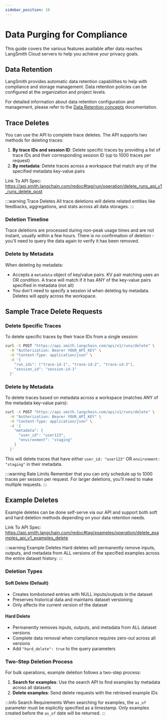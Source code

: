 ```yaml
---
sidebar_position: 10
---
```


# Data Purging for Compliance

This guide covers the various features available after data reaches LangSmith Cloud servers to help you achieve your privacy goals.

## Data Retention

LangSmith provides automatic data retention capabilities to help with compliance and storage management. Data retention policies can be configured at the organization and project levels.

For detailed information about data retention configuration and management, please refer to the [Data Retention concepts](/administration/concepts#data-retention) documentation.

## Trace Deletes

You can use the API to complete trace deletes. The API supports two methods for deleting traces:

1. **By trace IDs and session ID**: Delete specific traces by providing a list of trace IDs and their corresponding session ID (up to 1000 traces per request)
2. **By metadata**: Delete traces across a workspace that match any of the specified metadata key-value pairs

Link To API Spec: https://api.smith.langchain.com/redoc#tag/run/operation/delete_runs_api_v1_runs_delete_post

:::warning Trace Deletes
All trace deletions will delete related entities like feedbacks, aggregations, and stats across all data storages.
:::

### Deletion Timeline

Trace deletions are processed during non-peak usage times and are not instant, usually within a few hours. There is no confirmation of deletion - you'll need to query the data again to verify it has been removed.

### Delete by Metadata

When deleting by metadata:

- Accepts a `metadata` object of key/value pairs. KV pair matching uses an OR condition. A trace will match if it has ANY of the key-value pairs specified in metadata (not all)
- You don't need to specify a session id when deleting by metadata. Deletes will apply across the workspace.

## Sample Trace Delete Requests

### Delete Specific Traces

To delete specific traces by their trace IDs from a single session:

```bash
curl -X POST "https://api.smith.langchain.com/api/v1/runs/delete" \
  -H "Authorization: Bearer YOUR_API_KEY" \
  -H "Content-Type: application/json" \
  -d '{
    "run_ids": ["trace-id-1", "trace-id-2", "trace-id-3"],
    "session_id": "session-id-1"
  }'
```

### Delete by Metadata

To delete traces based on metadata across a workspace (matches ANY of the metadata key-value pairs):

```bash
curl -X POST "https://api.smith.langchain.com/api/v1/runs/delete" \
  -H "Authorization: Bearer YOUR_API_KEY" \
  -H "Content-Type: application/json" \
  -d '{
    "metadata": {
      "user_id": "user123",
      "environment": "staging"
    }
  }'
```

This will delete traces that have either `user_id: "user123"` OR `environment: "staging"` in their metadata.

:::warning Rate Limits
Remember that you can only schedule up to 1000 traces per session per request. For larger deletions, you'll need to make multiple requests.
:::

## Example Deletes

Example deletes can be done self-serve via our API and support both soft and hard deletion methods depending on your data retention needs.

Link To API Spec: https://api.smith.langchain.com/redoc#tag/examples/operation/delete_examples_api_v1_examples_delete

:::warning Example Deletes
Hard deletes will permanently remove inputs, outputs, and metadata from ALL versions of the specified examples across the entire dataset history.
:::

### Deletion Types

#### Soft Delete (Default)

- Creates tombstoned entries with NULL inputs/outputs in the dataset
- Preserves historical data and maintains dataset versioning
- Only affects the current version of the dataset

#### Hard Delete

- Permanently removes inputs, outputs, and metadata from ALL dataset versions
- Complete data removal when compliance requires zero-out across all versions
- Add `"hard_delete": true` to the query parameters

### Two-Step Deletion Process

For bulk operations, example deletion follows a two-step process:

1. **Search for examples**: Use the search API to find examples by metadata across all datasets
2. **Delete examples**: Send delete requests with the retrieved example IDs

:::info Search Requirements
When searching for examples, the `as_of` parameter must be explicitly specified as a timestamp. Only examples created before the `as_of` date will be returned.
:::
